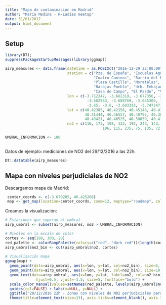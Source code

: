 ```yaml
---
title: "Mapa de contaminación en Madrid"
author: "María Medina - R-Ladies meetup"
date: 31/01/2017
output: html_document
---
```


## Setup

```R
library(DT);
suppressPackageStartupMessages(library(ggmap))

airp_measures <- data.frame(datetime = as.POSIXct("2016-12-29 22:00:00"), 
                            station = c("Pza. de España", "Escuelas Aguirre", "Avda. Ramón y Cajal", "Pza. del Carmen", 
                                        "Cuatro Caminos", "Barrio del Pilar", "Mendez Alvaro", "Castellana", "Parque del Retiro", 
                                        "Plaza Castilla", "Moratalaz", "Vallecas", "Ensanche de Vallecas", "Arturo Soria", 
                                        "Barajas Pueblo", "Urb. Embajada", "Sanchinarro", "Juan Carlos I", "Tres Olivos", 
                                        "Casa de Campo", "El Pardo", "Villaverde Alto", "Farolillo", "Pza. Fernández Ladreda"),
                            lon = c(-3.712247, -3.682319, -3.677356, -3.7, -3.707128, -3.711542, -3.683333, -3.683333, 
                                     -3.682583, -3.688769, -3.645306, -3.651522, -3.6, -3.639233, -3.580031, -3.580747, 
                                     -3.65, -3.6, -3.683333, -3.747347, -3.766667, -3.713322, -3.731853, -3.718728),
                            lat = c(40.42385, 40.42156, 40.45148, 40.41921, 40.44554, 40.47823, 40.39811, 40.4399, 
                                    40.41444, 40.46557, 40.40795, 40.38815, 40.37293, 40.44005, 40.47693, 40.46253, 
                                    40.49421, 40.46525, 40.50059, 40.41936, 40.51806, 40.34714, 40.39478, 40.38496),
                            no2 = c(116, 173, 198, 133, 192, 243, 143, 112, 85, 122, 125, 120, 232, 130, 
                                            106, 115, 235, 75, 135, 72, 28, 227, 96, 99))

UMBRAL_INFORMACION <- 180
             
```

Datos de ejemplo: mediciones de NO2 del 29/12/2016 a las 22h.
```r
DT::datatable(airp_measures)
```


## Mapa con niveles perjudiciales de NO2

Descargamos mapa de Madrid:
```r
 center_coords <- c(-3.670205, 40.425208)
 map <- get_map(location=center_coords, zoom=12, maptype="roadmap", color="bw", source="google")
```

Creamos la visualización:
```r

# Estaciones que superan el umbral
airp_umbral <- subset(airp_measures, no2 > UMBRAL_INFORMACION)

# Niveles en la escala de color
cortes <- seq(180, 300, 20)
red_palette <- colorRampPalette(colors=c("red", "dark red"))(length(cortes) - 1)
airp_umbral$no2_bin <- cut(airp_umbral$no2, cortes)
  
# Visualización mapa
ggmap(map) + 
  geom_point(data=airp_umbral, aes(x=lon, y=lat, col=no2_bin), size=5, shape=19) +
  geom_point(data=airp_umbral, aes(x=lon, y=lat, col=no2_bin), size=10, shape=1) +
  geom_text(data=airp_umbral, aes(x=lon, y=lat, label=no2, col=no2_bin), 
              hjust=0.5, vjust=-1.5, size=5, fontface="bold") +
  scale_color_manual(values=setNames(red_palette, levels(airp_umbral$no2_bin))) + 
  guides(col=FALSE) + labs(x=NULL, y=NULL) +
  ggtitle("29/12/2016 22h - Zonas con niveles de NO2 perjudiciales para la salud") +
  theme(title=element_text(size=13), axis.ticks=element_blank(), axis.text=element_blank())

```
